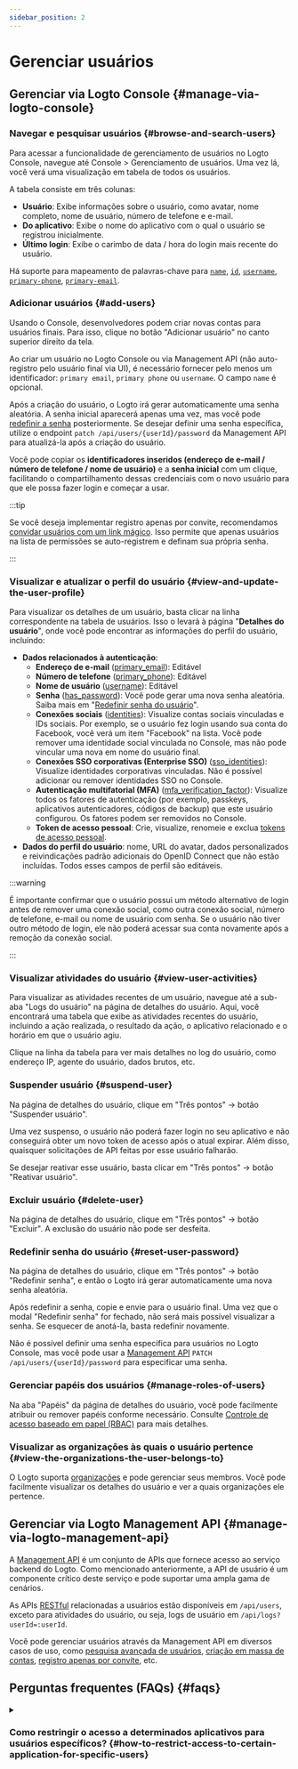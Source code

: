 ```yaml
---
sidebar_position: 2
---
```


# Gerenciar usuários

## Gerenciar via Logto Console \{#manage-via-logto-console}

### Navegar e pesquisar usuários \{#browse-and-search-users}

Para acessar a funcionalidade de gerenciamento de usuários no Logto Console, navegue até <CloudLink to="/users">Console > Gerenciamento de usuários</CloudLink>.
Uma vez lá, você verá uma visualização em tabela de todos os usuários.

A tabela consiste em três colunas:

- **Usuário**: Exibe informações sobre o usuário, como avatar, nome completo, nome de usuário, número de telefone e e-mail.
- **Do aplicativo**: Exibe o nome do aplicativo com o qual o usuário se registrou inicialmente.
- **Último login**: Exibe o carimbo de data / hora do login mais recente do usuário.

Há suporte para mapeamento de palavras-chave para [`name`](/user-management/user-data#name), [`id`](/user-management/user-data#id), [`username`](/user-management/user-data#username), [`primary-phone`](/user-management/user-data#primary_phone), [`primary-email`](/user-management/user-data#primary_email).

### Adicionar usuários \{#add-users}

Usando o Console, desenvolvedores podem criar novas contas para usuários finais. Para isso, clique no botão "Adicionar usuário" no canto superior direito da tela.

Ao criar um usuário no Logto Console ou via Management API (não auto-registro pelo usuário final via UI), é necessário fornecer pelo menos um identificador: `primary email`, `primary phone` ou `username`. O campo `name` é opcional.

Após a criação do usuário, o Logto irá gerar automaticamente uma senha aleatória. A senha inicial aparecerá apenas uma vez, mas você pode [redefinir a senha](./manage-users#reset-user-password) posteriormente. Se desejar definir uma senha específica, utilize o endpoint `patch /api/users/{userId}/password` da Management API para atualizá-la após a criação do usuário.

Você pode copiar os **identificadores inseridos (endereço de e-mail / número de telefone / nome de usuário)** e a **senha inicial** com um clique, facilitando o compartilhamento dessas credenciais com o novo usuário para que ele possa fazer login e começar a usar.

:::tip

Se você deseja implementar registro apenas por convite, recomendamos [convidar usuários com um link mágico](/end-user-flows/sign-up-and-sign-in/disable-user-registration#option-1-invite-user-with-magic-link-recommended). Isso permite que apenas usuários na lista de permissões se auto-registrem e definam sua própria senha.

:::

### Visualizar e atualizar o perfil do usuário \{#view-and-update-the-user-profile}

Para visualizar os detalhes de um usuário, basta clicar na linha correspondente na tabela de usuários. Isso o levará à página "**Detalhes do usuário**", onde você pode encontrar as informações do perfil do usuário, incluindo:

- **Dados relacionados à autenticação**:
  - **Endereço de e-mail** ([primary_email](/user-management/user-data#primary_email)): Editável
  - **Número de telefone** ([primary_phone](/user-management/user-data#primary_phone)): Editável
  - **Nome de usuário** ([username](/user-management/user-data#username)): Editável
  - **Senha** ([has_password](/user-management/user-data#has_password)): Você pode gerar uma nova senha aleatória. Saiba mais em "[Redefinir senha do usuário](#reset-user-password)".
  - **Conexões sociais** ([identities](/user-management/user-data#social-identities)): Visualize contas sociais vinculadas e IDs sociais. Por exemplo, se o usuário fez login usando sua conta do Facebook, você verá um item "Facebook" na lista. Você pode remover uma identidade social vinculada no Console, mas não pode vincular uma nova em nome do usuário final.
  - **Conexões SSO corporativas (Enterprise SSO)** ([sso_identities](/user-management/user-data#sso-identities)): Visualize identidades corporativas vinculadas. Não é possível adicionar ou remover identidades SSO no Console.
  - **Autenticação multifatorial (MFA)** ([mfa_verification_factor](/user-management/user-data#mfa_verification_factors)): Visualize todos os fatores de autenticação (por exemplo, passkeys, aplicativos autenticadores, códigos de backup) que este usuário configurou. Os fatores podem ser removidos no Console.
  - **Token de acesso pessoal**: Crie, visualize, renomeie e exclua [tokens de acesso pessoal](/user-management/personal-access-token).
- **Dados do perfil do usuário**: nome, URL do avatar, dados personalizados e reivindicações padrão adicionais do OpenID Connect que não estão incluídas. Todos esses campos de perfil são editáveis.

:::warning

É importante confirmar que o usuário possui um método alternativo de login antes de remover uma conexão social, como outra conexão social, número de telefone, e-mail ou nome de usuário com senha. Se o usuário não tiver outro método de login, ele não poderá acessar sua conta novamente após a remoção da conexão social.

:::

### Visualizar atividades do usuário \{#view-user-activities}

Para visualizar as atividades recentes de um usuário, navegue até a sub-aba "Logs do usuário" na página de detalhes do usuário. Aqui, você encontrará uma tabela que exibe as atividades recentes do usuário, incluindo a ação realizada, o resultado da ação, o aplicativo relacionado e o horário em que o usuário agiu.

Clique na linha da tabela para ver mais detalhes no log do usuário, como endereço IP, agente do usuário, dados brutos, etc.

### Suspender usuário \{#suspend-user}

Na página de detalhes do usuário, clique em "Três pontos" -> botão "Suspender usuário".

Uma vez suspenso, o usuário não poderá fazer login no seu aplicativo e não conseguirá obter um novo token de acesso após o atual expirar. Além disso, quaisquer solicitações de API feitas por esse usuário falharão.

Se desejar reativar esse usuário, basta clicar em "Três pontos" -> botão "Reativar usuário".

### Excluir usuário \{#delete-user}

Na página de detalhes do usuário, clique em "Três pontos" -> botão "Excluir". A exclusão do usuário não pode ser desfeita.

### Redefinir senha do usuário \{#reset-user-password}

Na página de detalhes do usuário, clique em "Três pontos" -> botão "Redefinir senha", e então o Logto irá gerar automaticamente uma nova senha aleatória.

Após redefinir a senha, copie e envie para o usuário final. Uma vez que o modal "Redefinir senha" for fechado, não será mais possível visualizar a senha. Se esquecer de anotá-la, basta redefinir novamente.

Não é possível definir uma senha específica para usuários no Logto Console, mas você pode usar a [Management API](/integrate-logto/interact-with-management-api) `PATCH /api/users/{userId}/password` para especificar uma senha.

### Gerenciar papéis dos usuários \{#manage-roles-of-users}

Na aba "Papéis" da página de detalhes do usuário, você pode facilmente atribuir ou remover papéis conforme necessário. Consulte [Controle de acesso baseado em papel (RBAC)](/authorization/role-based-access-control) para mais detalhes.

### Visualizar as organizações às quais o usuário pertence \{#view-the-organizations-the-user-belongs-to}

O Logto suporta [organizações](/organizations/organization-management) e pode gerenciar seus membros. Você pode facilmente visualizar os detalhes do usuário e ver a quais organizações ele pertence.

## Gerenciar via Logto Management API \{#manage-via-logto-management-api}

A [Management API](/concepts/core-service/#management-api) é um conjunto de APIs que fornece acesso ao serviço backend do Logto. Como mencionado anteriormente, a API de usuário é um componente crítico deste serviço e pode suportar uma ampla gama de cenários.

As APIs [RESTful](https://en.wikipedia.org/wiki/Representational_state_transfer) relacionadas a usuários estão disponíveis em `/api/users`, exceto para atividades do usuário, ou seja, logs de usuário em `/api/logs?userId=:userId`.

Você pode gerenciar usuários através da Management API em diversos casos de uso, como [pesquisa avançada de usuários](/user-management/advanced-user-search), [criação em massa de contas](https://openapi.logto.io/operation/operation-createuser), [registro apenas por convite](/end-user-flows/sign-up-and-sign-in/disable-user-registration), etc.

## Perguntas frequentes (FAQs) \{#faqs}

<details>

<summary>

### Como restringir o acesso a determinados aplicativos para usuários específicos? \{#how-to-restrict-access-to-certain-application-for-specific-users}

</summary>

Devido à natureza do [Omni-sign-in](https://logto.io/products/omni-sign-in) do Logto, ele não foi projetado para restringir o acesso do usuário a determinados aplicativos antes da autenticação.
No entanto, ainda é possível definir papéis e permissões específicos por aplicativo para proteger seus recursos de API e validar permissões no acesso à API após o login bem-sucedido do usuário.
Consulte Autorização: [Controle de acesso baseado em papel (RBAC)](/authorization/role-based-access-control) para mais informações.

</details>
